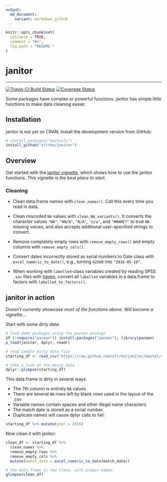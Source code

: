 ```yaml
---
output:
  md_document:
    variant: markdown_github
---
```


<!-- README.md is generated from README.Rmd. Please edit that file -->

```r
knitr::opts_chunk$set(
  collapse = TRUE, 
  comment = "#>",
  fig.path = "README-"  
)
```

# janitor
***********************
[![Travis-CI Build Status](https://travis-ci.org/sfirke/janitor.svg?branch=master)](https://travis-ci.org/sfirke/janitor)
[![Coverage Status](https://img.shields.io/codecov/c/github/sfirke/janitor/master.svg)](https://codecov.io/github/sfirke/janitor?branch=master)


Some packages have complex or powerful functions.  janitor has simple little functions to make data cleaning easier.

## Installation

janitor is not yet on CRAN.  Install the development version from GitHub:

```r
# install.packages("devtools")
install_github("sfirke/janitor")
```


## Overview

Get started with the [janitor vignette](http://rawgit.com/sfirke/janitor/master/vignettes/introduction.html), which shows how to use the janitor functions.  *This vignette is the best place to start.*






### Cleaning

* Clean data.frame names with `clean_names()`.  Call this every time you read in data.

* Clean miscoded `NA` values with `clean_NA_variants()`.  It converts the character values `"NA"`, `"#N/A"`, `"N/A"`, `"n/a"`, and `"#NAME?"` to true `NA` missing values, and also accepts additional user-specified strings to convert.

* Remove completely empty rows with `remove_empty_rows()` and empty columns with `remove_empty_cols()`.

* Convert dates incorrectly stored as serial numbers to Date class with `excel_numeric_to_date()`, e.g., turning `42500` into `"2016-05-10"`.

* When working with `labelled`-class variables created by reading SPSS `.sav` files with [haven](http://www.github.com/hadley/haven), convert all `labelled` variables in a data.frame to factors with `labelled_to_factors()`.


## janitor in action
*Doesn't currently showcase most of the functions above.  Will become a vignette...*

Start with some dirty data:

```r
# load demo packages using the pacman package
if (!require("pacman")) install.packages("pacman"); library(pacman)
p_load(janitor, dplyr, readr)

# read sample dirty data file
starting_df <- read_csv("https://raw.github.com/sfirke/janitor/master/sample/dirty.csv")

# take a look at the messy data
dplyr::glimpse(starting_df)

```

This data.frame is dirty in several ways:

* The 7th column is entirely `NA` values
* There are several `NA` rows left by blank rows used in the layout of the .csv
* Variable names contain spaces and other illegal name characters
* The match date is stored as a serial number.
* Duplicate names will cause dplyr calls to fail:
```r
starting_df %>% mutate(year = 2016)
```


Now clean it with janitor:

```r
clean_df <- starting_df %>%
  clean_names %>%
  remove_empty_rows %>%
  remove_empty_cols %>%
  mutate(match_date = excel_numeric_to_date(match_date))

# the data.frame is now clean, with proper names:
glimpse(clean_df)

```
